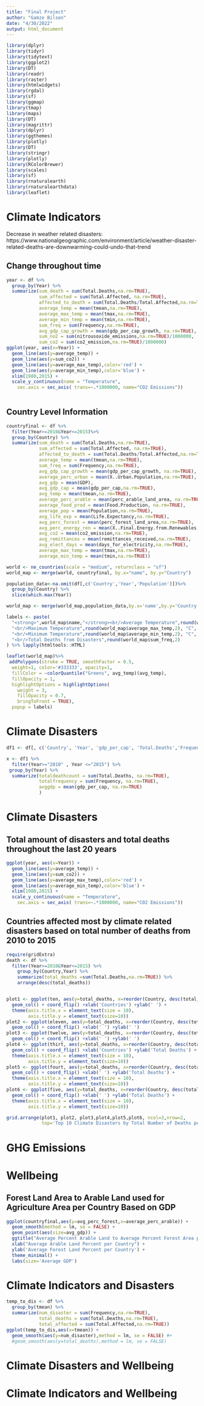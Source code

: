 ```yaml
---
title: "Final Project"
author: "Gamze Bilsen"
date: "4/30/2022"
output: html_document
---
```


```r
library(dplyr)
library(tidyr)
library(tidytext)
library(ggplot2)
library(DT)
library(readr)
library(raster)
library(htmlwidgets)
library(rgdal)
library(sf)
library(ggmap)
library(tmap)
library(maps)
library(DT)
library(magrittr)
library(dplyr)
library(ggthemes)
library(plotly)
library(DT)
library(stringr)
library(plotly)
library(RColorBrewer)
library(scales)
library(sf)
library(rnaturalearth)
library(rnaturalearthdata)
library(leaflet)
```

# Climate Indicators

Decrease in weather related disasters: https://www.nationalgeographic.com/environment/article/weather-disaster-related-deaths-are-downwarming-could-undo-that-trend

## Change throughout time
```r
year <- df %>% 
  group_by(Year) %>%
  summarize(sum_death = sum(Total.Deaths,na.rm=TRUE),
            sum_affected = sum(Total.Affected, na.rm=TRUE),
            affected_to_death = sum(Total.Deaths/Total.Affected,na.rm=TRUE),
            average_temp = mean(tmean,na.rm=TRUE),
            average_max_temp = mean(tmax,na.rm=TRUE),
            average_min_temp = mean(tmin,na.rm=TRUE),
            sum_freq = sum(Frequency,na.rm=TRUE),
            avg_gdp_cap_growth = mean(gdp_per_cap_growth, na.rm=TRUE),
            sum_no2 = sum(nitrousoxide_emissions,na.rm=TRUE)/1000000,
            sum_co2 = sum(co2_emission,na.rm=TRUE)/1000000)
ggplot(year, aes(x=Year)) +
  geom_line(aes(y=average_temp)) +
  geom_line(aes(y=sum_co2)) +
  geom_line(aes(y=average_max_temp),color='red') +
  geom_line(aes(y=average_min_temp),color='blue') + 
  xlim(1980,2015) +
  scale_y_continuous(name = "Temperature",
    sec.axis = sec_axis( trans=~.*1000000, name="CO2 Emissions"))
  
```

## Country Level Information
```r
countryfinal <- df %>% 
  filter(Year>=2010&Year<=2015)%>%
  group_by(Country) %>%
  summarize(sum_death = sum(Total.Deaths,na.rm=TRUE),
            sum_affected = sum(Total.Affected, na.rm=TRUE),
            affected_to_death = sum(Total.Deaths/Total.Affected,na.rm=TRUE),
            average_temp = mean(tmean,na.rm=TRUE),
            sum_freq = sum(Frequency,na.rm=TRUE),
            avg_gdp_cap_growth = mean(gdp_per_cap_growth, na.rm=TRUE),
            average_perc_urban = mean(X..Urban.Population,na.rm=TRUE),
            avg_gdp = mean(GDP),
            avg_gdp_cap = mean(gdp_per_cap,na.rm=TRUE),
            avg_temp = mean(tmean,na.rm=TRUE),
            average_perc_arable = mean(perc_arable_land_area, na.rm=TRUE),
            average_food_prod = mean(Food.Production, na.rm=TRUE),
            average_pop = mean(Population,na.rm=TRUE),
            avg_life_exp = mean(Life.Expectancy,na.rm=TRUE),
            avg_perc_forest = mean(perc_forest_land_area,na.rm=TRUE),
            avg_perc_energy_ren = mean(X..Final.Energy.from.Renewables,na.rm=TRUE),
            avg_co2 = mean(co2_emission,na.rm=TRUE),
            avg_remittances = mean(remittances_received,na.rm=TRUE),
            avg_elect_days = mean(days_for_electricity,na.rm=TRUE),
            average_max_temp = mean(tmax,na.rm=TRUE),
            average_min_temp = mean(tmin,na.rm=TRUE))

world <- ne_countries(scale = "medium", returnclass = "sf")
world_map <- merge(world, countryfinal, by.x="name", by.y="Country")

population_data<-na.omit(df[,c('Country','Year','Population')])%>% 
  group_by(Country) %>%
  slice(which.max(Year))

world_map <- merge(world_map,population_data,by.x='name',by.y='Country')

labels <- paste(
  "<strong>",world_map$name,"</strong><br/>Average Temperature",round(world_map$avg_temp,2),"C",
  "<br/>Maximum Temperature",round(world_map$average_max_temp,2), "C",
  "<br/>Minimum Temperature",round(world_map$average_min_temp,2), "C",
  "<br/>Total Deaths from Disasters",round(world_map$sum_freq,2)
) %>% lapply(htmltools::HTML)

leaflet(world_map)%>%
 addPolygons(stroke = TRUE, smoothFactor = 0.5,
  weight=1, color='#333333', opacity=1, 
  fillColor = ~colorQuantile("Greens", avg_temp)(avg_temp), 
  fillOpacity = 1,
  highlightOptions = highlightOptions(
    weight = 3,
    fillOpacity = 0.7,
    bringToFront = TRUE),
  popup = labels)
```

# Climate Disasters

```r
df1 <- df[, c('Country', 'Year', 'gdp_per_cap', 'Total.Deaths','Frequency')]

x <- df1 %>%
  filter(Year>="2010" , Year <="2015") %>%
 group_by(Year) %>%
  summarize(totaldeathcount = sum(Total.Deaths, na.rm=TRUE),
            totalfrequency = sum(Frequency, na.rm=TRUE),
            avggdp = mean(gdp_per_cap, na.rm=TRUE)
            )

```

# Climate Disasters
## Total amount of disasters and total deaths throughout the last 20 years

```r
ggplot(year, aes(x=Year)) +
  geom_line(aes(y=average_temp)) +
  geom_line(aes(y=sum_co2)) +
  geom_line(aes(y=average_max_temp),color='red') +
  geom_line(aes(y=average_min_temp),color='blue') + 
  xlim(1980,2015) +
  scale_y_continuous(name = "Temperature",
    sec.axis = sec_axis( trans=~.*1000000, name="CO2 Emissions"))
```


## Countries affected most by climate related disasters based on total number of deaths from 2010 to 2015
```r
require(gridExtra)
death <- df %>%
  filter(Year>=2010&Year<=2015) %>%
    group_by(Country,Year) %>%
    summarize(total_deaths =sum(Total.Deaths,na.rm=TRUE)) %>%
    arrange(desc(total_deaths))


plot1 <- ggplot(ten, aes(y=total_deaths, x=reorder(Country, desc(total_deaths), fill = Country, color_continuous_scale=scale))) + 
  geom_col() + coord_flip() +xlab('Countries') +ylab(' ') +
  theme(axis.title.x = element_text(size = 10),
        axis.title.y = element_text(size=10))
plot2 <- ggplot(eleven, aes(y=total_deaths, x=reorder(Country, desc(total_deaths), fill = Country, color_continuous_scale=scale))) + 
  geom_col() + coord_flip() +xlab(' ') +ylab(' ')
plot3 <- ggplot(twelve, aes(y=total_deaths, x=reorder(Country, desc(total_deaths), fill = Country, color_continuous_scale=scale))) + 
  geom_col() + coord_flip() +xlab(' ') +ylab(' ')
plot4 <- ggplot(thirt, aes(y=total_deaths, x=reorder(Country, desc(total_deaths), fill = Country, color_continuous_scale=scale))) + 
  geom_col() + coord_flip() +xlab('Countries') +ylab('Total Deaths') +
  theme(axis.title.x = element_text(size = 10),
        axis.title.y = element_text(size=10))
plot5 <- ggplot(fourt, aes(y=total_deaths, x=reorder(Country, desc(total_deaths), fill = Country, color_continuous_scale=scale))) + 
  geom_col() + coord_flip() +xlab(' ') +ylab('Total Deaths') +
  theme(axis.title.x = element_text(size = 10),
        axis.title.y = element_text(size=10))
plot6 <- ggplot(five, aes(y=total_deaths, x=reorder(Country, desc(total_deaths), fill = Country, color_continuous_scale=scale))) + 
  geom_col() + coord_flip() +xlab(' ') +ylab('Total Deaths') +
  theme(axis.title.x = element_text(size = 10),
        axis.title.y = element_text(size=10))

grid.arrange(plot1, plot2, plot3,plot4,plot5,plot6, ncol=3,nrow=2, 
             top='Top 10 Climate Disasters by Total Number of Deaths per Year') 

```

# GHG Emissions



# Wellbeing

## Forest Land Area to Arable Land used for Agriculture Area per Country Based on GDP
```r
ggplot(countryfinal,aes(y=avg_perc_forest,x=average_perc_arable)) + 
  geom_smooth(method = lm, se = FALSE) + 
  geom_point(aes(size=avg_gdp)) + 
  ggtitle("Average Percent Arable Land to Average Percent Forest Area per Country of Years 2010 to 2015 and GDP") +
  xlab("Average Arable Land Percent per Country") + 
  ylab('Average Forest Land Percent per Country') +
  theme_minimal() +
  labs(size='Average GDP')
```

# Climate Indicators and Disasters
```r
temp_to_dis <- df %>% 
  group_by(tmean) %>%
  summarize(num_disaster = sum(Frequency,na.rm=TRUE),
            total_deaths = sum(Total.Deaths,na.rm=TRUE),
            total_affected = sum(Total.Affected,na.rm=TRUE))
ggplot(temp_to_dis,aes(x=tmean)) + 
  geom_smooth(aes(y=num_disaster),method = lm, se = FALSE) #+
  #geom_smooth(aes(y=total_deaths),method = lm, se = FALSE)
```

# Climate Disasters and Wellbeing

# Climate Indicators and Wellbeing












